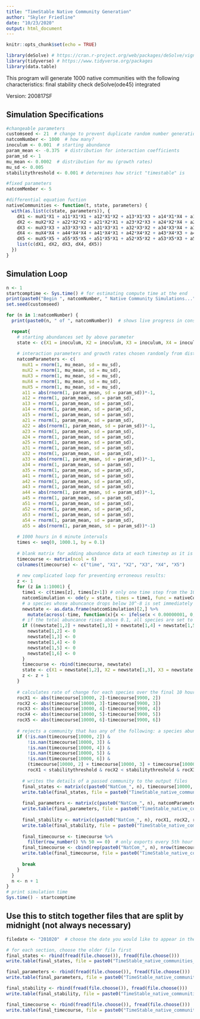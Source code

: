 ```yaml
---
title: "TimeStable Native Community Generation"
author: "Skyler Friedline"
date: "10/23/2020"
output: html_document
---
```


```r
knitr::opts_chunk$set(echo = TRUE)

library(deSolve) # https://cran.r-project.org/web/packages/deSolve/vignettes/deSolve.pdf
library(tidyverse) # https://www.tidyverse.org/packages
library(data.table)
```

This program will generate 1000 native communities with the following characteristics:
  final stability check
  deSolve(ode45) integrated

Version: 200817SF

## Simulation Specifications
```r
#changeable parameters
customseed <- 21  # change to prevent duplicate random number generation
natcomNumber <- 1000  # how many?
inoculum <- 0.001  # starting abundance
param_mean <- -0.375  # distribution for interaction coefficients
param_sd <- 1
mu_mean <- 0.0002  # distribution for mu (growth rates)
mu_sd <- 0.005
stabilitythreshold <- 0.001 # determines how strict "timestable" is

#fixed parameters
natcomMember <- 5

#differential equation fuction
nativeCommunities <- function(t, state, parameters) {
  with(as.list(c(state, parameters)), {
    dX1 <- muX1*X1 + a11*X1*X1 + a12*X1*X2 + a13*X1*X3 + a14*X1*X4 + a15*X1*X5
    dX2 <- muX2*X2 + a22*X2*X2 + a21*X2*X1 + a23*X2*X3 + a24*X2*X4 + a25*X2*X5
    dX3 <- muX3*X3 + a33*X3*X3 + a31*X3*X1 + a32*X3*X2 + a34*X3*X4 + a35*X3*X5
    dX4 <- muX4*X4 + a44*X4*X4 + a41*X4*X1 + a42*X4*X2 + a43*X4*X3 + a45*X4*X5
    dX5 <- muX5*X5 + a55*X5*X5 + a51*X5*X1 + a52*X5*X2 + a53*X5*X3 + a54*X5*X4
    list(c(dX1, dX2, dX3, dX4, dX5))
  })
}
```

## Simulation Loop
```r
n <- 1
startcomptime <- Sys.time() # for estimating compute time at the end
print(paste0("Begin ", natcomNumber, " Native Community Simulations..."))
set.seed(customseed)

for (n in 1:natcomNumber) {
  print(paste0(n, " of ", natcomNumber))  # shows live progress in console

  repeat{
    # starting abundances set by above parameter
    state <- c(X1 = inoculum, X2 = inoculum, X3 = inoculum, X4 = inoculum, X5 = inoculum)  
    
    # interaction parameters and growth rates chosen randomly from distribution supplied above
    natcomParameters <- c(
      muX1 = rnorm(1, mu_mean, sd = mu_sd), 
      muX2 = rnorm(1, mu_mean, sd = mu_sd),  
      muX3 = rnorm(1, mu_mean, sd = mu_sd), 
      muX4 = rnorm(1, mu_mean, sd = mu_sd), 
      muX5 = rnorm(1, mu_mean, sd = mu_sd), 
      a11 = abs(rnorm(1, param_mean, sd = param_sd))*-1, 
      a12 = rnorm(1, param_mean, sd = param_sd), 
      a13 = rnorm(1, param_mean, sd = param_sd), 
      a14 = rnorm(1, param_mean, sd = param_sd), 
      a15 = rnorm(1, param_mean, sd = param_sd), 
      a21 = rnorm(1, param_mean, sd = param_sd), 
      a22 = abs(rnorm(1, param_mean, sd = param_sd))*-1, 
      a23 = rnorm(1, param_mean, sd = param_sd), 
      a24 = rnorm(1, param_mean, sd = param_sd), 
      a25 = rnorm(1, param_mean, sd = param_sd), 
      a31 = rnorm(1, param_mean, sd = param_sd), 
      a32 = rnorm(1, param_mean, sd = param_sd), 
      a33 = abs(rnorm(1, param_mean, sd = param_sd))*-1, 
      a34 = rnorm(1, param_mean, sd = param_sd), 
      a35 = rnorm(1, param_mean, sd = param_sd), 
      a41 = rnorm(1, param_mean, sd = param_sd), 
      a42 = rnorm(1, param_mean, sd = param_sd), 
      a43 = rnorm(1, param_mean, sd = param_sd), 
      a44 = abs(rnorm(1, param_mean, sd = param_sd))*-1, 
      a45 = rnorm(1, param_mean, sd = param_sd), 
      a51 = rnorm(1, param_mean, sd = param_sd), 
      a52 = rnorm(1, param_mean, sd = param_sd), 
      a53 = rnorm(1, param_mean, sd = param_sd), 
      a54 = rnorm(1, param_mean, sd = param_sd), 
      a55 = abs(rnorm(1, param_mean, sd = param_sd))*-1)
    
    # 1000 hours in 6 minute intervals
    times <- seq(0, 1000.1, by = 0.1)
  
    # blank matrix for adding abundance data at each timestep as it is generated
    timecourse <- matrix(ncol = 6)
    colnames(timecourse) <- c("time", "X1", "X2", "X3", "X4", "X5")
    
    # new complicated loop for preventing erroneous results:
    z <- 1
    for (z in 1:10001) {
      time1 <- c(times[z], times[z+1]) # only one time step from the 10000
      natcomSimulation <- ode(y = state, times = time1, func = nativeCommunities, parms = natcomParameters)
      # a species whose abuncance drops below 10^-8 is set immediately to 0
      newstate <- as.data.frame(natcomSimulation)[2,] %>% 
        mutate(across(-time, function(x){x <- ifelse(x < 0.00000001, 0, x)}))
      # if the total abuncance rises above 0.1, all species are set to 0, this flags the community for rejection at a later step
      if ((newstate[1,2] + newstate[1,3] + newstate[1,4] + newstate[1,5] + newstate[1,6]) > 0.1) {
        newstate[1,2] <- 0
        newstate[1,3] <- 0
        newstate[1,4] <- 0
        newstate[1,5] <- 0
        newstate[1,6] <- 0
      }
      timecourse <- rbind(timecourse, newstate)
      state <- c(X1 = newstate[1,2], X2 = newstate[1,3], X3 = newstate[1,4], X4 = newstate[1,5], X5 = newstate[1,6])
      z <- z + 1
    }
    
    # calculates rate of change for each species over the final 10 hours
    rocX1 <- abs(timecourse[10000, 2]-timecourse[9900, 2])
    rocX2 <- abs(timecourse[10000, 3]-timecourse[9900, 3])
    rocX3 <- abs(timecourse[10000, 4]-timecourse[9900, 4])
    rocX4 <- abs(timecourse[10000, 5]-timecourse[9900, 5])
    rocX5 <- abs(timecourse[10000, 6]-timecourse[9900, 6])
    
    # rejects a community that has any of the following: a species abundance that is not a number, a total abundance of 0 (indicates a total abundance of 0.1, see above), a species abuncance still changing more than 0.001 over the last 10 hours
    if (!is.nan(timecourse[10000, 2]) & 
        !is.nan(timecourse[10000, 3]) & 
        !is.nan(timecourse[10000, 4]) & 
        !is.nan(timecourse[10000, 5]) & 
        !is.nan(timecourse[10000, 6]) &
        (timecourse[10000, 2] + timecourse[10000, 3] + timecourse[10000, 4] + timecourse[10000, 5] + timecourse[10000, 6] > 0) &
        rocX1 < stabilitythreshold & rocX2 < stabilitythreshold & rocX3 < stabilitythreshold & rocX4 < stabilitythreshold & rocX5 < stabilitythreshold) {
      
      # writes the details of a passed community to the output files
      final_states <- matrix(c(paste0("NatCom_", n), timecourse[10000, c(2:6)]), nrow = 1)
      write.table(final_states, file = paste0("TimeStable_native_communities_states_", Sys.Date(), ".csv"), sep = ",", col.names = F, row.names = F, append = T)
  
      final_parameters <- matrix(c(paste0("NatCom_", n), natcomParameters), nrow = 1)
      write.table(final_parameters, file = paste0("TimeStable_native_communities_parameters_", Sys.Date(), ".csv"), sep = ",", col.names = F, row.names = F, append = T)
  
      final_stability <- matrix(c(paste0("NatCom_", n), rocX1, rocX2, rocX3, rocX4, rocX5), nrow = 1)
      write.table(final_stability, file = paste0("TimeStable_native_communities_stability_", Sys.Date(), ".csv"), sep = ",", col.names = F, row.names = F, append = T)
      
      final_timecourse <- timecourse %>% 
        filter(row_number() %% 50 == 0)  # only exports every 5th hour to reduce file size
      final_timecourse <- cbind(rep(paste0("NatCom_", n), nrow(timecourse) / 50), final_timecourse)
      write.table(final_timecourse, file = paste0("TimeStable_native_communities_timecourse_", Sys.Date(), ".csv"), sep = ",", col.names = F, row.names = F, append = T)
  
      break
    }
  }
  n <- n + 1
}
# print simulation time
Sys.time() - startcomptime
```

## Use this to stitch together files that are split by midnight (not always necessary)
```r
filedate <- "201020"  # choose the date you would like to appear in the file names

# for each section, choose the older file first
final_states <- rbind(fread(file.choose()), fread(file.choose()))
write.table(final_states, file = paste0("TimeStable_native_communities_states_", filedate, ".csv"), sep = ",", col.names = F, row.names = F, append = T)

final_parameters <- rbind(fread(file.choose()), fread(file.choose()))
write.table(final_parameters, file = paste0("TimeStable_native_communities_parameters_", filedate, ".csv"), sep = ",", col.names = F, row.names = F, append = T)

final_stability <- rbind(fread(file.choose()), fread(file.choose()))
write.table(final_stability, file = paste0("TimeStable_native_communities_stability_", filedate, ".csv"), sep = ",", col.names = F, row.names = F, append = T)

final_timecourse <- rbind(fread(file.choose()), fread(file.choose()))
write.table(final_timecourse, file = paste0("TimeStable_native_communities_timecourse_", filedate, ".csv"), sep = ",", col.names = F, row.names = F, append = T)

```

